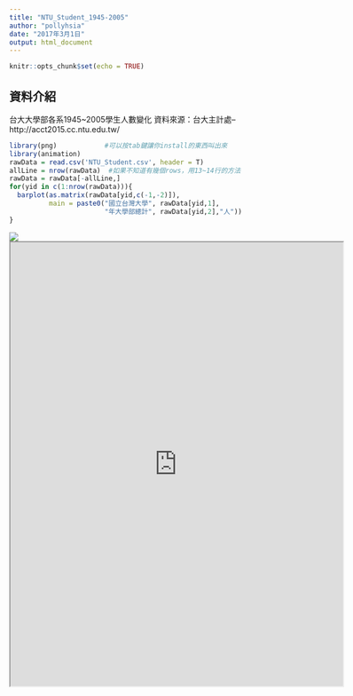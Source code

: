 ```yaml
---
title: "NTU_Student_1945-2005"
author: "pollyhsia"
date: "2017年3月1日"
output: html_document
---
```


```r
knitr::opts_chunk$set(echo = TRUE)
```

## 資料介紹
台大大學部各系1945~2005學生人數變化
資料來源：台大主計處-- http://acct2015.cc.ntu.edu.tw/
```r
library(png)            #可以按tab鍵讓你install的東西叫出來
library(animation)
rawData = read.csv('NTU_Student.csv', header = T)
allLine = nrow(rawData)  #如果不知道有幾個rows，用13~14行的方法
rawData = rawData[-allLine,]
for(yid in c(1:nrow(rawData))){
  barplot(as.matrix(rawData[yid,c(-1,-2)]),
          main = paste0("國立台灣大學", rawData[yid,1],
                        "年大學部總計", rawData[yid,2],"人"))
}
```

<img src='https://pollyhsia.github.io/Pecu_R_Visual/pecu_R_visual_class1/NTU_Student/students.gif'>
<iframe src='https://pollyhsia.github.io/Pecu_R_Visual/pecu_R_visual_class1/NTU_Student/test.html' height=800, width=600></iframe>
